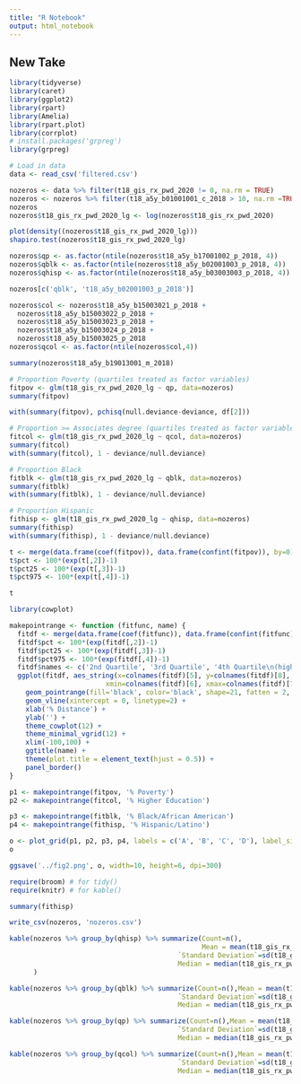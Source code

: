 ```yaml
---
title: "R Notebook"
output: html_notebook
---
```


## New Take

```r

library(tidyverse)
library(caret)
library(ggplot2)
library(rpart)
library(Amelia)
library(rpart.plot)
library(corrplot)
# install.packages('grpreg')
library(grpreg)

```

```r
# Load in data
data <- read_csv('filtered.csv')

nozeros <- data %>% filter(t18_gis_rx_pwd_2020 != 0, na.rm = TRUE)
nozeros <- nozeros %>% filter(t18_a5y_b01001001_c_2018 > 10, na.rm =TRUE)
nozeros
nozeros$t18_gis_rx_pwd_2020_lg <- log(nozeros$t18_gis_rx_pwd_2020)
```


```r
plot(density((nozeros$t18_gis_rx_pwd_2020_lg)))
shapiro.test(nozeros$t18_gis_rx_pwd_2020_lg)
```


```r
nozeros$qp <- as.factor(ntile(nozeros$t18_a5y_b17001002_p_2018, 4))
nozeros$qblk <- as.factor(ntile(nozeros$t18_a5y_b02001003_p_2018, 4))
nozeros$qhisp <- as.factor(ntile(nozeros$t18_a5y_b03003003_p_2018, 4))
```

```r
nozeros[c('qblk', 't18_a5y_b02001003_p_2018')]
```

```r
nozeros$col <- nozeros$t18_a5y_b15003021_p_2018 + 
  nozeros$t18_a5y_b15003022_p_2018 + 
  nozeros$t18_a5y_b15003023_p_2018 + 
  nozeros$t18_a5y_b15003024_p_2018 + 
  nozeros$t18_a5y_b15003025_p_2018 
nozeros$qcol <- as.factor(ntile(nozeros$col,4)) 
```

```r
summary(nozeros$t18_a5y_b19013001_m_2018)
```



```r
# Proportion Poverty (quartiles treated as factor variables)
fitpov <- glm(t18_gis_rx_pwd_2020_lg ~ qp, data=nozeros)
summary(fitpov)

with(summary(fitpov), pchisq(null.deviance-deviance, df[2]))
```

```r
# Proportion >= Associates degree (quartiles treated as factor variables)
fitcol <- glm(t18_gis_rx_pwd_2020_lg ~ qcol, data=nozeros)
summary(fitcol)
with(summary(fitcol), 1 - deviance/null.deviance)
```

```r
# Proportion Black
fitblk <- glm(t18_gis_rx_pwd_2020_lg ~ qblk, data=nozeros)
summary(fitblk)
with(summary(fitblk), 1 - deviance/null.deviance)
```

```r
# Proportion Hispanic
fithisp <- glm(t18_gis_rx_pwd_2020_lg ~ qhisp, data=nozeros)
summary(fithisp)
with(summary(fithisp), 1 - deviance/null.deviance)
```


```r

t <- merge(data.frame(coef(fitpov)), data.frame(confint(fitpov)), by=0)[-1,]
t$pct <- 100*(exp(t[,2])-1)
t$pct25 <- 100*(exp(t[,3])-1)
t$pct975 <- 100*(exp(t[,4])-1)

t
```

```r
library(cowplot)
```

```r
makepointrange <- function (fitfunc, name) {
  fitdf <- merge(data.frame(coef(fitfunc)), data.frame(confint(fitfunc)), by=0)[-1,]
  fitdf$pct <- 100*(exp(fitdf[,2])-1)
  fitdf$pct25 <- 100*(exp(fitdf[,3])-1)
  fitdf$pct975 <- 100*(exp(fitdf[,4])-1)
  fitdf$names <- c('2nd Quartile', '3rd Quartile', '4th Quartile\n(highest %)')
  ggplot(fitdf, aes_string(x=colnames(fitdf)[5], y=colnames(fitdf)[8], 
                        xmin=colnames(fitdf)[6], xmax=colnames(fitdf)[7])) + 
    geom_pointrange(fill='black', color='black', shape=21, fatten = 2, size = 0.5) + 
    geom_vline(xintercept = 0, linetype=2) + 
    xlab('% Distance') + 
    ylab('') +
    theme_cowplot(12) +
    theme_minimal_vgrid(12) +
    xlim(-100,100) +
    ggtitle(name) + 
    theme(plot.title = element_text(hjust = 0.5)) +
    panel_border()
}

p1 <- makepointrange(fitpov, '% Poverty')
p2 <- makepointrange(fitcol, '% Higher Education')

p3 <- makepointrange(fitblk, '% Black/African American')
p4 <- makepointrange(fithisp, '% Hispanic/Latino')

o <- plot_grid(p1, p2, p3, p4, labels = c('A', 'B', 'C', 'D'), label_size = 12, align='v')
o
```

```r
ggsave('../fig2.png', o, width=10, height=6, dpi=300)
```

```r
require(broom) # for tidy()
require(knitr) # for kable()
```

```r
summary(fithisp)
```

```r
write_csv(nozeros, 'nozeros.csv')
```

```r
kable(nozeros %>% group_by(qhisp) %>% summarize(Count=n(),
                                                Mean = mean(t18_gis_rx_pwd_2020, na.rm=TRUE),
                                          `Standard Deviation`=sd(t18_gis_rx_pwd_2020, na.rm=TRUE),
                                          Median = median(t18_gis_rx_pwd_2020, na.rm=TRUE))
      )
```

```r
kable(nozeros %>% group_by(qblk) %>% summarize(Count=n(),Mean = mean(t18_gis_rx_pwd_2020, na.rm=TRUE),
                                          `Standard Deviation`=sd(t18_gis_rx_pwd_2020, na.rm=TRUE),
                                          Median = median(t18_gis_rx_pwd_2020, na.rm=TRUE)))
```


```r
kable(nozeros %>% group_by(qp) %>% summarize(Count=n(),Mean = mean(t18_gis_rx_pwd_2020, na.rm=TRUE),
                                          `Standard Deviation`=sd(t18_gis_rx_pwd_2020, na.rm=TRUE),
                                          Median = median(t18_gis_rx_pwd_2020, na.rm=TRUE)))
```

```r
kable(nozeros %>% group_by(qcol) %>% summarize(Count=n(),Mean = mean(t18_gis_rx_pwd_2020, na.rm=TRUE),
                                          `Standard Deviation`=sd(t18_gis_rx_pwd_2020, na.rm=TRUE),
                                          Median = median(t18_gis_rx_pwd_2020, na.rm=TRUE)))
```
